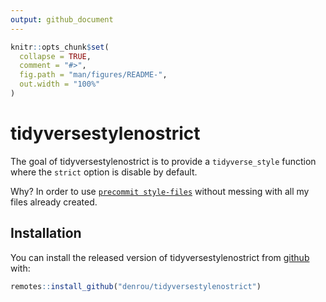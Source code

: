 ```yaml
---
output: github_document
---
```


<!-- README.md is generated from README.Rmd. Please edit that file -->

```r
knitr::opts_chunk$set(
  collapse = TRUE,
  comment = "#>",
  fig.path = "man/figures/README-",
  out.width = "100%"
)
```

# tidyversestylenostrict

<!-- badges: start -->
<!-- badges: end -->

The goal of tidyversestylenostrict is to provide a `tidyverse_style` function where the `strict` option is disable by default.

Why? In order to use [`precommit style-files`](https://github.com/lorenzwalthert/precommit/blob/master/inst/bin/style-files) without messing with all my files already created.

## Installation

You can install the released version of tidyversestylenostrict from [github](https://github.com/denrou/tidyversestylenostrict) with:

``` r
remotes::install_github("denrou/tidyversestylenostrict")
```
